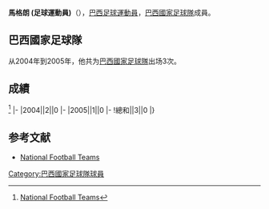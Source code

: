 {{Infobox football biography
|name=馬格朗 (足球運動員)
|image=
|fullname=Márcio Rodrigues
|birth_date={{Birth date and age|1978|12|20}}
|cityofbirth=[[聖保羅_(巴西)|聖保羅]]
|countryofbirth=[[巴西|巴西]]
|height=
|position=[[中场|中场]]
|currentclub=
|years=1996<br/>1997-1998<br/>1999<br/>2000-2001<br/>2002<br/>2003-2005<br/>2005-2006<br/>2006-2007<br/>2007-2009<br/>2009-2012
|clubs=[[聖卡坦奴體育會|聖卡坦奴]]<br/>[[EC_Santo_André|Santo André]]<br/>[[聖卡坦奴體育會|聖卡坦奴]]<br/>[[彭美拉斯體育會|彭美拉斯]]<br/>[[聖卡坦奴體育會|聖卡坦奴]]<br/>[[彭美拉斯體育會|彭美拉斯]]<br/>[[橫濱水手|橫濱水手]]<br/>[[哥連泰斯保利斯塔體育會|哥連泰斯]]<br/>[[國際體育會|國際體育會]]<br/>[[阿爾華達足球會|阿爾華達]]
|caps(goals)=
|nationalyears=2004-2005
|nationalteam=[[巴西國家足球隊|巴西]]
|nationalcaps(goals)=3 (0)
}}
'''馬格朗 (足球運動員)'''（{{Bd|1978年|12月20日||}}），[[巴西|巴西]][[足球|足球]][[運動員|運動員]]，[[巴西國家足球隊|巴西國家足球隊]]成員。

==巴西國家足球隊==
从2004年到2005年，他共为[[巴西國家足球隊|巴西國家足球隊]]出场3次。

==成績==
<ref>[http://www.national-football-teams.com/player/8366/Magrao.html National Football Teams]</ref>
{{Football player national team statistics|JPN}}
|-
|2004||2||0
|-
|2005||1||0
|-
!總和||3||0
|}

==参考文献==
{{Reflist}}
*[http://www.national-football-teams.com/player/8366/Magrao.html National Football Teams]

{{Soccer-player-stub}}
[[Category:巴西國家足球隊球員|Category:巴西國家足球隊球員]]